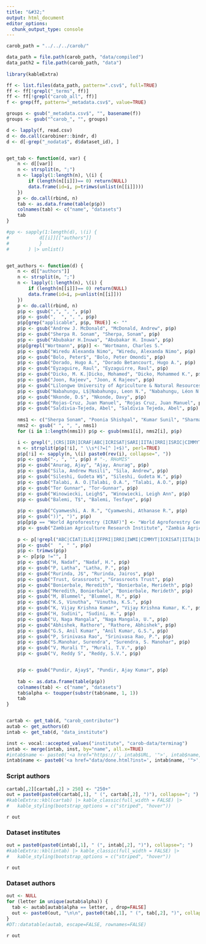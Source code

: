 ```yaml
---
title: "&#32;"
output: html_document
editor_options: 
  chunk_output_type: console
---
```



```r
carob_path = "../../../carob/"

data_path = file.path(carob_path, "data/compiled")
data_path2 = file.path(carob_path, "data")
  
library(kableExtra)
```

```r
ff <- list.files(data_path, pattern=".csv$", full=TRUE)
ff <- ff[!grepl("_terms", ff)]
ff <- ff[!grepl("carob_all", ff)]
f <- grep(ff, pattern="_metadata.csv$", value=TRUE)

groups <- gsub("_metadata.csv$", "", basename(f))
groups <- gsub("^carob_", "", groups)

d <- lapply(f, read.csv)
d <- do.call(carobiner::bindr, d)
d <- d[-grep("_nodata$", d$dataset_id), ]


get_tab <- function(d, var) {
	n <- d[[var]]
	n <- strsplit(n, ";")
	n <- lapply(1:length(n), \(i) {
		if (length(n[[i]])== 0) return(NULL)
		data.frame(id=i, p=trimws(unlist(n[[i]])))
	})
	p <- do.call(rbind, n)
	tab <- as.data.frame(table(p$p))
	colnames(tab) <- c("name", "datasets")
	tab 
}

#pp <- sapply(1:length(d), \(i) {
#			d[[i]][["authors"]]
#			}
#		) |> unlist()


get_authors <- function(d) {
	n <- d[["authors"]]
	n <- strsplit(n, ";")
	n <- lapply(1:length(n), \(i) {
		if (length(n[[i]])== 0) return(NULL)
		data.frame(id=i, p=unlist(n[[i]]))
	})
	p <- do.call(rbind, n)
	p$p <- gsub(",", ", ", p$p)
	p$p <- gsub(",  ", ", ", p$p)
	p$p[grep("applicable", p$p, TRUE)] <- ""
	p$p <- gsub("Andrew J. McDonald", "McDonald, Andrew", p$p) 
	p$p <- gsub("Sherpa R. Sonam", "Sherpa, Sonam", p$p) 
	p$p <- gsub("Abubakar H.Inuwa", "Abubakar H. Inuwa", p$p) 
	p$p[grepl("Wortmann", p$p)] <- "Wortmann, Charles S."
	p$p <- gsub("Wiredu Alexanda Nimo", "Wiredu, Alexanda Nimo", p$p) 
	p$p <- gsub("Bolo, Peter$", "Bolo, Peter Omondi", p$p) 
	p$p <- gsub("Dorado, Hugo A.", "Dorado Betancourt, Hugo A.", p$p) 
	p$p <- gsub("Eyzaguire, Raul", "Eyzaguirre, Raul", p$p) 
	p$p <- gsub("Dicko, M. K.|Dicko, Mohamed", "Dicko, Mohammed K.", p$p) 
	p$p <- gsub("Joon, Rajeev", "Joon, K Rajeev", p$p) 
	p$p <- gsub("Lilongwe University of Agriculture & Natural Resources (LUANAR)", "Lilongwe University of Agriculture & Natural Resources", p$p) 
	p$p <- gsub("Nabahungu, L$|Nabahungu, Leon N.", "Nabahungu, Léon N.", p$p) 
	p$p <- gsub("Nkonde, D.$", "Nkonde, Davy", p$p) 
	p$p <- gsub("Rojas-Cruz, Juan Manuel", "Rojas Cruz, Juan Manuel", p$p) 
	p$p <- gsub("Saldivia-Tejeda, Abel", "Saldivia Tejeda, Abel", p$p) 
	
	nms1 <- c("Sherpa Sonam", "Poonia Shishpal", "Kumar Sunil", "Sharma Sachin", "Ajay Anurag", "Wu William", "Singh Balwinder", "McDonald Andrew", "Hood-Nowotny Rebbeca", "Majaliwa Jackson", "Tumuhairwe John-Baptist", "Quispe Katherine", "Okoth John",  "Kyei-Boahen Stephen")
	nms2 <- gsub(" ", ", ", nms1)
	for (i in 1:length(nms1)) p$p <- gsub(nms1[i], nms2[i], p$p)

	i <- grepl(",|CRS|IER|ICRAF|ABC|ICRISAT|SARI|IITA|IRRI|ISRIC|CIMMYT|TLC|University|IWIN|ARI|Program|ILRI|Davis", p$p)
	n <- strsplit(p$p[!i], " \\s*(?=[^ ]+$)", perl=TRUE)
	p$p[!i] <- sapply(n, \(i) paste0(rev(i), collapse=", "))
	p$p <- gsub("-, ", "", p$p) # "-, RHoMIS"
	p$p <- gsub("Anurag, Ajay", "Ajay, Anurag", p$p)
	p$p <- gsub("Sila, Andrew Musili", "Sila, Andrew", p$p) 
	p$p <- gsub("Sileshi, Gudeta W$", "Sileshi, Gudeta W.", p$p) 
	p$p <- gsub("Talabi, A. O.|Talabi, O.A.", "Talabi, A.O.", p$p) 
	p$p <- gsub("Tor Gunnar", "Tor-Gunnar", p$p) 
	p$p <- gsub("Winowiecki, Leigh$", "Winowiecki, Leigh Ann", p$p) 
	p$p <- gsub("Balemi, T$", "Balemi, Tesfaye", p$p)
 		
	p$p <- gsub("Cyamweshi, A. R.", "Cyamweshi, Athanase R.", p$p)
	p$p <- gsub("))", ")", p$p)
	p$p[p$p == "World Agroforestry (ICRAF)"] <- "World Agroforestry Center (ICRAF)"
	p$p <- gsub("Zambian Agriculture Research Institute", "Zambia Agricultural Research Institute", p$p)
		
	p <- p[!grepl("ABC|CIAT|ILRI|IFPRI|IRRI|IWMI|CIMMYT|ICRISAT|IITA|ICRAF|ISRIC|LUANAR|TARI|University of California|MSU|Ministry of Food and Agriculture (MOFA), Republic of Ghana|SARI|ZARI|CRS|TLC", p$p), ]
	p$p <- gsub("  ", " ", p$p)
	p$p <- trimws(p$p)
	p <- p[p$p !="", ]
	p$p <- gsub("H, Nadaf", "Nadaf, H.", p$p) 
	p$p <- gsub("P, Latha", "Latha, P.", p$p) 
	p$p <- gsub("Rurinda, J$", "Rurinda, Jairos", p$p) 
	p$p <- gsub("Trust, Grassroots", "Grassroots Trust", p$p) 
	p$p <- gsub("Bonierbale, Meredith", "Bonierbale, Merideth", p$p)
	p$p <- gsub("Meredith, Bonierbale", "Bonierbale, Merideth", p$p)
	p$p <- gsub("M, Blummel", "Blummel, M.", p$p)
	p$p <- gsub("K.S, Vinutha", "Vinutha, K.S.", p$p)
	p$p <- gsub("K, Vijay Krishna Kumar", "Vijay Krishna Kumar, K.", p$p)
	p$p <- gsub("H, Sudini", "Sudini, H.", p$p) 
	p$p <- gsub("U, Naga Mangala", "Naga Mangala, U.", p$p) 
	p$p <- gsub("Abhishek, Rathore", "Rathore, Abhishek", p$p) 
	p$p <- gsub("G.S, Anil Kumar", "Anil Kumar, G.S.", p$p) 
	p$p <- gsub("P, Srinivasa Rao", "Srinivasa Rao, P.", p$p) 
	p$p <- gsub("S.Manohar, Surendra", "Surendra, S. Manohar", p$p) 
	p$p <- gsub("V, Murali T", "Murali, T.V.", p$p) 
	p$p <- gsub("V, Reddy S", "Reddy, S.V.", p$p) 


	p$p <- gsub("Pundir, Ajay$", "Pundir, Ajay Kumar", p$p) 
	
	tab <- as.data.frame(table(p$p))
	colnames(tab) <- c("name", "datasets")
	tab$alpha <- toupper(substr(tab$name, 1, 1))
	tab
}


cartab <- get_tab(d, "carob_contributor")
autab <- get_authors(d)
intab <- get_tab(d, "data_institute")

inst <- vocal::accepted_values("institute", "carob-data/terminag")
intab <- merge(intab, inst, by="name", all.x=TRUE)
#intab$name <- paste0('<a href="https://', intab$URL, '">', intab$name, "</a>")
intab$name <- paste0('<a href="data/done.html?inst=', intab$name, '">', intab$name, "</a>")

```

### Script authors

```r
cartab[,2][cartab[,2] > 250] <- "250+"
out = paste0(paste0(cartab[,1], " (", cartab[,2], ")"), collapse="; ")
#kableExtra::kbl(cartab) |> kable_classic(full_width = FALSE) |>
#   kable_styling(bootstrap_options = c("striped", "hover"))
```
`r out`

### Dataset institutes

```r
out = paste0(paste0(intab[,1], " (", intab[,2], ")"), collapse="; ")
#kableExtra::kbl(intab) |> kable_classic(full_width = FALSE) |>
#   kable_styling(bootstrap_options = c("striped", "hover"))
```
`r out`

### Dataset authors

```r
out <- NULL
for (letter in unique(autab$alpha)) {
  tab <- autab[autab$alpha == letter, , drop=FALSE]
  out <- paste0(out, "\n\n", paste0(tab[,1], " (", tab[,2], ")", collapse="; "), "\n\n")
}
#DT::datatable(autab, escape=FALSE, rownames=FALSE)
```

`r out`


<br>
